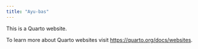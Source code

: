 ```yaml
---
title: "Ayu-bas"
---
```


This is a Quarto website.

To learn more about Quarto websites visit <https://quarto.org/docs/websites>.
